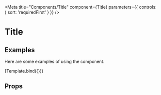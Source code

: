 


<Meta
  title="Components/Title"
  component={Title}
  parameters={{ controls: { sort: 'requiredFirst' } }}
/>

# Title

## Examples

Here are some examples of using the component.

<Canvas>
  <Story name="0_0" args={{}}>
    {Template.bind({})}
  </Story>
</Canvas>

## Props

<ArgsTable component={Title} />
